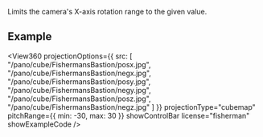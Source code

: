 
<OptionDescriptor type="{ min: number, max: number } | null" defaultVal="null" added="4.0.0" />

Limits the camera's X-axis rotation range to the given value.

## Example
<View360
  projectionOptions={{
    src: [
      "/pano/cube/FishermansBastion/posx.jpg",
      "/pano/cube/FishermansBastion/negx.jpg",
      "/pano/cube/FishermansBastion/posy.jpg",
      "/pano/cube/FishermansBastion/negy.jpg",
      "/pano/cube/FishermansBastion/posz.jpg",
      "/pano/cube/FishermansBastion/negz.jpg"
    ]
  }}
  projectionType="cubemap"
  pitchRange={{ min: -30, max: 30 }}
  showControlBar
  license="fisherman"
  showExampleCode />
